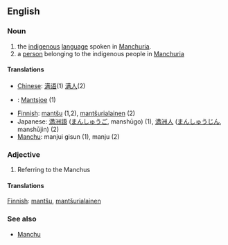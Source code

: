 ==English==

===Noun===

# the [[indigenous]] [[language]] spoken in [[Manchuria]].
# a [[person]] belonging to the indigenous people in [[Manchuria]]

====Translations====
*[[Chinese]]: [[满语]](1) [[满人]](2)
*{{msg:nl}}: [[Mantsjoe]] (1)
*[[Finnish]]: [[mantšu]] (1,2), [[mantšurialainen]] (2)
*Japanese: [[満洲語]] ([[まんしゅうご]], manshūgo) (1), [[満洲人]] ([[まんしゅうじん]], manshūjin) (2)
*[[Manchu]]: manjui gisun (1), manju (2)

===Adjective===

# Referring to the Manchus

====Translations====

[[Finnish]]: [[mantšu]], [[mantšurialainen]]

===See also===

*[[en:Manchu|Manchu]]